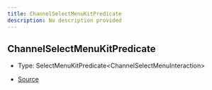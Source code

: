 ```yaml
---
title: ChannelSelectMenuKitPredicate
description: No description provided
---
```


## ChannelSelectMenuKitPredicate

- Type: SelectMenuKitPredicate\<ChannelSelectMenuInteraction>

- [Source](https://github.com/underctrl-io/commandkit/blob/e7997746676c2b18be64230c918cb998973d18b5/packages/commandkit/src/components/v1/select-menu/ChannelSelectMenuKit.ts#L25)